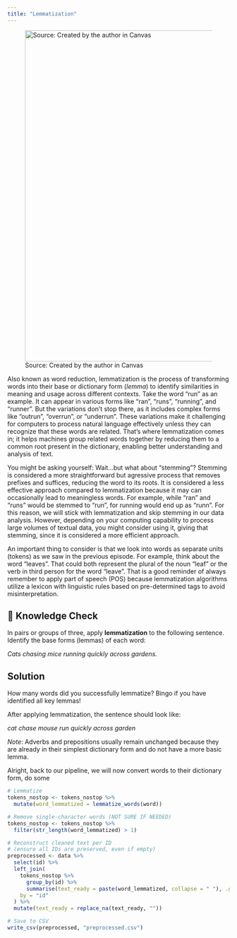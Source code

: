 ```yaml
---
title: "Lemmatization"
---
```


![Source: Created by the author in Canvas](images/lemmatization.png){width="750"}

Also known as word reduction, lemmatization is the process of transforming words into their base or dictionary form (*lemma*) to identify similarities in meaning and usage across different contexts. Take the word "run" as an example. It can appear in various forms like "ran", "runs", "running", and "runner". But the variations don’t stop there, as it includes complex forms like "outrun", "overrun", or "underrun". These variations make it challenging for computers to process natural language effectively unless they can recognize that these words are related. That’s where lemmatization comes in; it helps machines group related words together by reducing them to a common root present in the dictionary, enabling better understanding and analysis of text.

You might be asking yourself: Wait...but what about "stemming"? Stemming is considered a more straightforward but agressive process that removes prefixes and suffices, reducing the word to its roots. It is considered a less effective approach compared to lemmatization because it may can occasionally lead to meaningless words. For example, while "ran" and "runs" would be stemmed to "run", for running would end up as "runn". For this reason, we will stick with lemmatization and skip stemming in our data analysis. However, depending on your computing capability to process large volumes of textual data, you might consider using it, giving that stemming, since it is considered a more efficient approach.

An important thing to consider is that we look into words as separate units (tokens) as we saw in the previous episode. For example, think about the word "leaves". That could both represent the plural of the noun "leaf" or the verb in third person for the word "leave". That is a good reminder of always remember to apply part of speech (POS) because lemmatization algorithms utilize a lexicon with linguistic rules based on pre-determined tags to avoid misinterpretation.

::: {.callout-note icon="false"}
## 🧠 Knowledge Check

In pairs or groups of three, apply **lemmatization** to the following sentence. Identify the base forms (lemmas) of each word:

*Cats chasing mice running quickly across gardens.*

::: {.callout-note icon="false" collapse="true"}
## Solution

How many words did you successfully lemmatize? Bingo if you have identified all key lemmas!

After applying lemmatization, the sentence should look like:

*cat chase mouse run quickly across garden*

*Note*: Adverbs and prepositions usually remain unchanged because they are already in their simplest dictionary form and do not have a more basic lemma.
:::
:::

Alright, back to our pipeline, we will now convert words to their dictionary form, do some 

```r
# Lemmatize
tokens_nostop <- tokens_nostop %>%
  mutate(word_lemmatized = lemmatize_words(word))

# Remove single-character words (NOT SURE IF NEEDED)
tokens_nostop <- tokens_nostop %>%
  filter(str_length(word_lemmatized) > 1)

# Reconstruct cleaned text per ID 
# (ensure all IDs are preserved, even if empty)
preprocessed <- data %>%
  select(id) %>%
  left_join(
    tokens_nostop %>%
      group_by(id) %>%
      summarise(text_ready = paste(word_lemmatized, collapse = " "), .groups = "drop"),
    by = "id"
  ) %>%
  mutate(text_ready = replace_na(text_ready, ""))

# Save to CSV
write_csv(preprocessed, "preprocessed.csv")
```